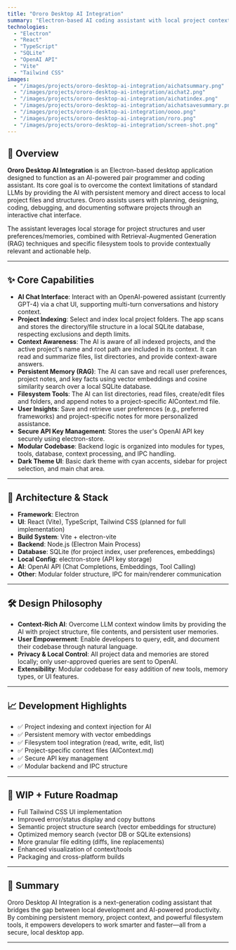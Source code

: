 ```yaml
---
title: "Ororo Desktop AI Integration"
summary: "Electron-based AI coding assistant with local project context and persistent memory."
technologies:
  - "Electron"
  - "React"
  - "TypeScript"
  - "SQLite"
  - "OpenAI API"
  - "Vite"
  - "Tailwind CSS"
images:
  - "/images/projects/ororo-desktop-ai-integration/aichatsummary.png"
  - "/images/projects/ororo-desktop-ai-integration/aichat2.png"
  - "/images/projects/ororo-desktop-ai-integration/aichatindex.png"
  - "/images/projects/ororo-desktop-ai-integration/aichatsavesummary.png"
  - "/images/projects/ororo-desktop-ai-integration/oooo.png"
  - "/images/projects/ororo-desktop-ai-integration/roro.png"
  - "/images/projects/ororo-desktop-ai-integration/screen-shot.png"
---
```


<ProjectHero
  title="Ororo Desktop AI Integration"
  subtitle="Electron-based AI coding assistant with local project context and persistent memory."
/>

## 🧠 Overview

**Ororo Desktop AI Integration** is an Electron-based desktop application designed to function as an AI-powered pair programmer and coding assistant. Its core goal is to overcome the context limitations of standard LLMs by providing the AI with persistent memory and direct access to local project files and structures. Ororo assists users with planning, designing, coding, debugging, and documenting software projects through an interactive chat interface.

The assistant leverages local storage for project structures and user preferences/memories, combined with Retrieval-Augmented Generation (RAG) techniques and specific filesystem tools to provide contextually relevant and actionable help.

---

## ✨ Core Capabilities

- **AI Chat Interface**: Interact with an OpenAI-powered assistant (currently GPT-4) via a chat UI, supporting multi-turn conversations and history context.
- **Project Indexing**: Select and index local project folders. The app scans and stores the directory/file structure in a local SQLite database, respecting exclusions and depth limits.
- **Context Awareness**: The AI is aware of all indexed projects, and the active project's name and root path are included in its context. It can read and summarize files, list directories, and provide context-aware answers.
- **Persistent Memory (RAG)**: The AI can save and recall user preferences, project notes, and key facts using vector embeddings and cosine similarity search over a local SQLite database.
- **Filesystem Tools**: The AI can list directories, read files, create/edit files and folders, and append notes to a project-specific AIContext.md file.
- **User Insights**: Save and retrieve user preferences (e.g., preferred frameworks) and project-specific notes for more personalized assistance.
- **Secure API Key Management**: Stores the user's OpenAI API key securely using electron-store.
- **Modular Codebase**: Backend logic is organized into modules for types, tools, database, context processing, and IPC handling.
- **Dark Theme UI**: Basic dark theme with cyan accents, sidebar for project selection, and main chat area.

---

## 🧱 Architecture & Stack

- **Framework**: Electron
- **UI**: React (Vite), TypeScript, Tailwind CSS (planned for full implementation)
- **Build System**: Vite + electron-vite
- **Backend**: Node.js (Electron Main Process)
- **Database**: SQLite (for project index, user preferences, embeddings)
- **Local Config**: electron-store (API key storage)
- **AI**: OpenAI API (Chat Completions, Embeddings, Tool Calling)
- **Other**: Modular folder structure, IPC for main/renderer communication

---

## 🛠️ Design Philosophy

- **Context-Rich AI**: Overcome LLM context window limits by providing the AI with project structure, file contents, and persistent user memories.
- **User Empowerment**: Enable developers to query, edit, and document their codebase through natural language.
- **Privacy & Local Control**: All project data and memories are stored locally; only user-approved queries are sent to OpenAI.
- **Extensibility**: Modular codebase for easy addition of new tools, memory types, or UI features.

---

## 📈 Development Highlights

- ✅ Project indexing and context injection for AI
- ✅ Persistent memory with vector embeddings
- ✅ Filesystem tool integration (read, write, edit, list)
- ✅ Project-specific context files (AIContext.md)
- ✅ Secure API key management
- ✅ Modular backend and IPC structure

---

## 🚧 WIP + Future Roadmap

- Full Tailwind CSS UI implementation
- Improved error/status display and copy buttons
- Semantic project structure search (vector embeddings for structure)
- Optimized memory search (vector DB or SQLite extensions)
- More granular file editing (diffs, line replacements)
- Enhanced visualization of context/tools
- Packaging and cross-platform builds

---

## 🔗 Summary

Ororo Desktop AI Integration is a next-generation coding assistant that bridges the gap between local development and AI-powered productivity. By combining persistent memory, project context, and powerful filesystem tools, it empowers developers to work smarter and faster—all from a secure, local desktop app.

---

<ComponentShowcase title="Related Projects">
  <ProjectCard title="Portfolio Next.js" slug="portfolio-nextjs" />
  <ProjectCard title="AI Campfire Chat" slug="ai-campfire-chat" />
</ComponentShowcase>

